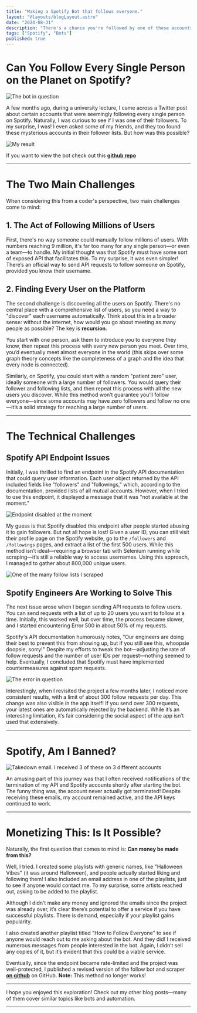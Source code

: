 ```yaml
---
title: "Making a Spotify Bot that follows everyone."
layout: "@layouts/blogLayout.astro"
date: "2024-08-31"
description: "There's a chance you're followed by one of these accounts on Spotify."
tags: ["Spotify", "Bots"]
published: true
---
```



# Can You Follow Every Single Person on the Planet on Spotify?

![The bot in question](@assets/blog/spotify-bot/other_profile.png)

A few months ago, during a university lecture, I came across a Twitter post about certain accounts that were seemingly following every single person on Spotify. Naturally, I was curious to see if I was one of their followers. To my surprise, I was! I even asked some of my friends, and they too found these mysterious accounts in their follower lists. But how was this possible?

![My result](@assets/blog/spotify-bot/profile.png)

If you want to view the bot check out this [**github repo**](https://github.com/Dere-Wah/SpotifyFollowers)

---

# The Two Main Challenges

When considering this from a coder's perspective, two main challenges come to mind:

## 1. The Act of Following Millions of Users

First, there's no way someone could manually follow millions of users. With numbers reaching 9 million, it's far too many for any single person—or even a team—to handle. My initial thought was that Spotify must have some sort of exposed API that facilitates this. To my surprise, it was even simpler! There’s an official way to send API requests to follow someone on Spotify, provided you know their username.

## 2. Finding Every User on the Platform

The second challenge is discovering all the users on Spotify. There's no central place with a comprehensive list of users, so you need a way to "discover" each username automatically. Think about this in a broader sense: without the internet, how would you go about meeting as many people as possible? The key is **recursion**. 

You start with one person, ask them to introduce you to everyone they know, then repeat this process with every new person you meet. Over time, you’d eventually meet almost everyone in the world (this skips over some graph theory concepts like the completeness of a graph and the idea that every node is connected).

Similarly, on Spotify, you could start with a random "patient zero" user, ideally someone with a large number of followers. You would query their follower and following lists, and then repeat this process with all the new users you discover. While this method won’t guarantee you’ll follow everyone—since some accounts may have zero followers and follow no one—it’s a solid strategy for reaching a large number of users.

---

# The Technical Challenges

## Spotify API Endpoint Issues

Initially, I was thrilled to find an endpoint in the Spotify API documentation that could query user information. Each user object returned by the API included fields like "followers" and "followings," which, according to the documentation, provided lists of all mutual accounts. However, when I tried to use this endpoint, it displayed a message that it was "not available at the moment." 

![Endpoint disabled at the moment](@assets/blog/spotify-bot/null.png)

My guess is that Spotify disabled this endpoint after people started abusing it to gain followers. But not all hope is lost! Given a user ID, you can still visit their profile page on the Spotify website, go to the `/followers` and `/followings` pages, and extract a list of the first 500 users. While this method isn’t ideal—requiring a browser tab with Selenium running while scraping—it’s still a reliable way to access usernames. Using this approach, I managed to gather about 800,000 unique users.

![One of the many follow lists I scraped](@assets/blog/spotify-bot/scraped.png)

## Spotify Engineers Are Working to Solve This

The next issue arose when I began sending API requests to follow users. You can send requests with a list of up to 20 users you want to follow at a time. Initially, this worked well, but over time, the process became slower, and I started encountering Error 500 in about 50% of my requests. 

Spotify's API documentation humorously notes, "Our engineers are doing their best to prevent this from showing up, but if you still see this, whoopsie doopsie, sorry!" Despite my efforts to tweak the bot—adjusting the rate of follow requests and the number of user IDs per request—nothing seemed to help. Eventually, I concluded that Spotify must have implemented countermeasures against spam requests.

![The error in question](@assets/blog/spotify-bot/error500.png)

Interestingly, when I revisited the project a few months later, I noticed more consistent results, with a limit of about 300 follow requests per day. This change was also visible in the app itself! If you send over 300 requests, your latest ones are automatically rejected by the backend. While it’s an interesting limitation, it’s fair considering the social aspect of the app isn’t used that extensively.

---

# Spotify, Am I Banned?

![Takedown email. I received 3 of these on 3 different accounts](@assets/blog/spotify-bot/takedown.png)

An amusing part of this journey was that I often received notifications of the termination of my API and Spotify accounts shortly after starting the bot. The funny thing was, the account never actually got terminated! Despite receiving these emails, my account remained active, and the API keys continued to work.

---

# Monetizing This: Is It Possible?

Naturally, the first question that comes to mind is: **Can money be made from this?**

Well, I tried. I created some playlists with generic names, like "Halloween Vibes" (it was around Halloween), and people actually started liking and following them! I also included an email address in one of the playlists, just to see if anyone would contact me. To my surprise, some artists reached out, asking to be added to the playlist. 

Although I didn’t make any money and ignored the emails since the project was already over, it’s clear there’s potential to offer a service if you have successful playlists. There is demand, especially if your playlist gains popularity.

I also created another playlist titled "How to Follow Everyone" to see if anyone would reach out to me asking about the bot. And they did! I received numerous messages from people interested in the bot. Again, I didn’t sell any copies of it, but it’s evident that this could be a viable service.

Eventually, since the endpoint became rate-limited and the project was well-protected, I published a revised version of the follow bot and scraper [**on github**](https://github.com/Dere-Wah/SpotifyFollowers) on GitHub. **Note:** This method no longer works!

---

I hope you enjoyed this exploration! Check out my other blog posts—many of them cover similar topics like bots and automation.

---
